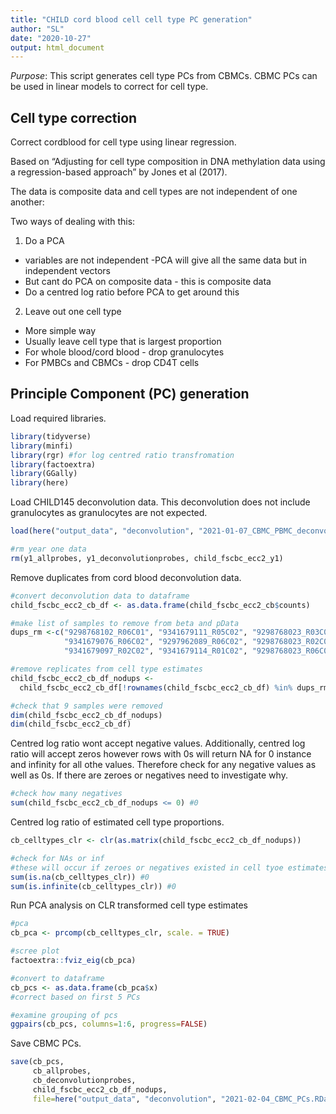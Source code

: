 ---
title: "CHILD cord blood cell cell type PC generation"
author: "SL"
date: "2020-10-27"
output: html_document
---

*Purpose*: This script generates cell type PCs from CBMCs. CBMC PCs can be used in linear models to correct for cell type.

## Cell type correction

Correct cordblood for cell type using linear regression. 

Based on "Adjusting for cell type composition in DNA methylation data using a regression-based approach" by Jones et al (2017).  

The data is composite data and cell types are not independent of one another:  

Two ways of dealing with this:  

1. Do a PCA  
* variables are not independent -PCA will give all the same data but in independent vectors  
* But cant do PCA on composite data - this is composite data  
* Do a centred log ratio before PCA to get around this  

2. Leave out one cell type  
* More simple way  
* Usually leave cell type that is largest proportion  
* For whole blood/cord blood - drop granulocytes  
* For PMBCs and CBMCs - drop CD4T cells  


## Principle Component (PC) generation

Load required libraries.
```{r libraries, message=FALSE, warning=FALSE}
library(tidyverse)
library(minfi)
library(rgr) #for log centred ratio transfromation
library(factoextra)
library(GGally)
library(here)
```

Load CHILD145 deconvolution data. This deconvolution does not include granulocytes as granulocytes are not expected.
```{r load_CHILD_data, message=FALSE, warning=FALSE}
load(here("output_data", "deconvolution", "2021-01-07_CBMC_PBMC_deconvolution.RData"))

#rm year one data
rm(y1_allprobes, y1_deconvolutionprobes, child_fscbc_ecc2_y1)
```

Remove duplicates from cord blood deconvolution data.  
```{r remove_dups_from_deconvo}
#convert deconvolution data to dataframe
child_fscbc_ecc2_cb_df <- as.data.frame(child_fscbc_ecc2_cb$counts)

#make list of samples to remove from beta and pData
dups_rm <-c("9298768102_R06C01", "9341679111_R05C02", "9298768023_R03C02",
            "9341679076_R06C02", "9297962089_R06C02", "9298768023_R02C02",
            "9341679097_R02C02", "9341679114_R01C02", "9298768023_R06C01")

#remove replicates from cell type estimates                      
child_fscbc_ecc2_cb_df_nodups <-
  child_fscbc_ecc2_cb_df[!rownames(child_fscbc_ecc2_cb_df) %in% dups_rm, ]

#check that 9 samples were removed
dim(child_fscbc_ecc2_cb_df_nodups)
dim(child_fscbc_ecc2_cb_df)
```


Centred log ratio wont accept negative values. Additionally, centred log ratio will accept zeros however rows with 0s will return NA for 0 instance and infinity for all othe values. Therefore check for any negative values as well as 0s. If there are zeroes or negatives need to investigate why.
```{r remove_neg_values}
#check how many negatives
sum(child_fscbc_ecc2_cb_df_nodups <= 0) #0
```

Centred log ratio of estimated cell type proportions.
```{r clr}
cb_celltypes_clr <- clr(as.matrix(child_fscbc_ecc2_cb_df_nodups))

#check for NAs or inf
#these will occur if zeroes or negatives existed in cell tyoe estimates
sum(is.na(cb_celltypes_clr)) #0
sum(is.infinite(cb_celltypes_clr)) #0
```

Run PCA analysis on CLR transformed cell type estimates
```{r celltype_pca}
#pca
cb_pca <- prcomp(cb_celltypes_clr, scale. = TRUE)

#scree plot
factoextra::fviz_eig(cb_pca)

#convert to dataframe
cb_pcs <- as.data.frame(cb_pca$x)
#correct based on first 5 PCs

#examine grouping of pcs
ggpairs(cb_pcs, columns=1:6, progress=FALSE)  
```

Save CBMC PCs. 
```{r save_adjusted_betas}
save(cb_pcs, 
     cb_allprobes,
     cb_deconvolutionprobes,
     child_fscbc_ecc2_cb_df_nodups,
     file=here("output_data", "deconvolution", "2021-02-04_CBMC_PCs.RData"))
```
 







